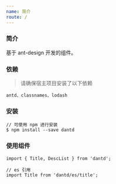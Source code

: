 ```yaml
---
name: 简介
route: /
---
```


### 简介

基于 ant-design 开发的组件。

### 依赖

> 请确保宿主项目安装了以下依赖

```
antd、classnames、lodash
```

### 安装

```
// 可使用 npm 进行安装
$ npm install --save dantd
```

### 使用组件

```
import { Title, DescList } from 'dantd';

// es 引用
import Title from 'dantd/es/title';
```